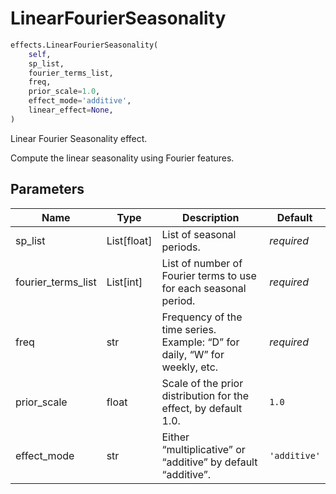 # LinearFourierSeasonality { #prophetverse.effects.LinearFourierSeasonality }

```python
effects.LinearFourierSeasonality(
    self,
    sp_list,
    fourier_terms_list,
    freq,
    prior_scale=1.0,
    effect_mode='additive',
    linear_effect=None,
)
```

Linear Fourier Seasonality effect.

Compute the linear seasonality using Fourier features.

## Parameters {.doc-section .doc-section-parameters}

| Name               | Type          | Description                                                                | Default      |
|--------------------|---------------|----------------------------------------------------------------------------|--------------|
| sp_list            | List\[float\] | List of seasonal periods.                                                  | _required_   |
| fourier_terms_list | List\[int\]   | List of number of Fourier terms to use for each seasonal period.           | _required_   |
| freq               | str           | Frequency of the time series. Example: "D" for daily, "W" for weekly, etc. | _required_   |
| prior_scale        | float         | Scale of the prior distribution for the effect, by default 1.0.            | `1.0`        |
| effect_mode        | str           | Either "multiplicative" or "additive" by default "additive".               | `'additive'` |
